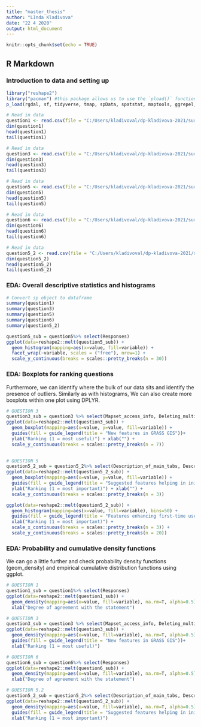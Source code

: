 ```yaml
---
title: "master_thesis"
author: "LInda Kladivova"
date: "22 4 2020"
output: html_document
---
```


```r
knitr::opts_chunk$set(echo = TRUE)
```

## R Markdown

### Introduction to data and setting up

```r
library("reshape2")
library("pacman") #this package allows us to use the `pload()` function below to load multiple packages in one line
p_load(rgdal, sf, tidyverse, tmap, spData, spatstat, maptools, ggrepel, ggspatial, rworldmap, rworldxtra)

```


```r

# Read in data
question1 <- read.csv(file = "C:/Users/kladivoval/dp-kladivova-2021/surveys/raw_data/survey1_part1_question1.csv", stringsAsFactors = FALSE, sep = ';')
dim(question1)
head(question1)
tail(question1)
```

```r

# Read in data
question3 <- read.csv(file = "C:/Users/kladivoval/dp-kladivova-2021/surveys/raw_data/survey1_part1_question3.csv", stringsAsFactors = FALSE, sep = ';')
dim(question3)
head(question3)
tail(question3)

```

```r

# Read in data
question5 <- read.csv(file = "C:/Users/kladivoval/dp-kladivova-2021/surveys/raw_data/survey1_part1_question5.csv", stringsAsFactors = FALSE, sep = ';')
dim(question5)
head(question5)
tail(question5)

```

```r

# Read in data
question6 <- read.csv(file = "C:/Users/kladivoval/dp-kladivova-2021/surveys/raw_data/survey1_part1_question6.csv", stringsAsFactors = FALSE, sep = ';')
dim(question6)
head(question6)
tail(question6)

```

```r

# Read in data
question5_2 <- read.csv(file = "C:/Users/kladivoval/dp-kladivova-2021/surveys/raw_data/survey1_part2_question5.csv", stringsAsFactors = FALSE, sep = ';')
dim(question5_2)
head(question5_2)
tail(question5_2)

```


### EDA: Overall descriptive statistics and histograms

```r

# Convert sp object to dataframe
summary(question1)
summary(question3)
summary(question5)
summary(question6)
summary(question5_2)

question5_sub = question5%>% select(Responses)
ggplot(data=reshape2::melt(question5_sub)) +
  geom_histogram(mapping=aes(x=value, fill=variable)) +
  facet_wrap(~variable, scales = ("free"), nrow=1) +
  scale_y_continuous(breaks = scales::pretty_breaks(n = 30))

```

### EDA: Boxplots for ranking questions

Furthermore, we can identify where the bulk of our data sits and identify the presence of outliers.
Similarly as with histograms, We can also create more boxplots within one plot using DPLYR.

```r

# QUESTION 3
question3_sub = question3 %>% select(Mapset_access_info, Deleting_multiple_mapsets_or_locations, Adding_multiple_databases, Creating_renaming_deleting_mapset_or_location, New_management_icons, Small_icons_distinquishing_mapsets.., Removing_deleting_GRASS_database)
ggplot(data=reshape2::melt(question3_sub)) +
  geom_boxplot(mapping=aes(x=value, y=value, fill=variable)) +
  guides(fill = guide_legend(title = "New features in GRASS GIS"))+
  ylab("Ranking (1 = most useful)") + xlab("") +
  scale_y_continuous(breaks = scales::pretty_breaks(n = 7))
  
```

```r

# QUESTION 5
question5_2_sub = question5_2%>% select(Description_of_main_tabs, Description_of_what_database_location_mapset_means, Brief_advice_on_how_to_start)
ggplot(data=reshape2::melt(question5_2_sub)) +
  geom_boxplot(mapping=aes(x=value, y=value, fill=variable)) +
  guides(fill = guide_legend(title = "Suggested features helping in initial orientation in the software"))+
  ylab("Ranking (1 = most important)") + xlab("") +
  scale_y_continuous(breaks = scales::pretty_breaks(n = 3))

ggplot(data=reshape2::melt(question5_2_sub)) +
  geom_histogram(mapping=aes(x=value, fill=variable), bins=50) +
  guides(fill = guide_legend(title = "Features enhancing first-time user experience in GRASS GIS"))+
  xlab("Ranking (1 = most important)") +
  scale_x_continuous(breaks = scales::pretty_breaks(n = 3)) +
  scale_y_continuous(breaks = scales::pretty_breaks(n = 20))

```


### EDA: Probability and cumulative density functions

We can go a little further and check probability density functions (geom_density) and empirical cumulative distribution functions using ggplot. 


```r

# QUESTION 1
question1_sub = question1%>% select(Responses)
ggplot(data=reshape2::melt(question1_sub)) +
  geom_density(mapping=aes(x=value, fill=variable), na.rm=T, alpha=0.5) +
  xlab("Degree of agreement with the statement")
```

```r

# QUESTION 3
question3_sub = question3 %>% select(Mapset_access_info, Deleting_multiple_mapsets_or_locations, Adding_multiple_databases, Creating_renaming_deleting_mapset_or_location, New_management_icons, Small_icons_distinquishing_mapsets.., Removing_deleting_GRASS_database)
ggplot(data=reshape2::melt(question3_sub)) +
  geom_density(mapping=aes(x=value, fill=variable), na.rm=T, alpha=0.5) +
  guides(fill = guide_legend(title = "New features in GRASS GIS"))+
  xlab("Ranking (1 = most useful)")

```

```r

# QUESTION 6
question6_sub = question6%>% select(Responses)
ggplot(data=reshape2::melt(question6_sub)) +
  geom_density(mapping=aes(x=value, fill=variable), na.rm=T, alpha=0.5) +
  xlab("Degree of agreement with the statement")

```

```r
# QUESTION 5.2
question5_2_sub = question5_2%>% select(Description_of_main_tabs, Description_of_what_database_location_mapset_means, Brief_advice_on_how_to_start)
ggplot(data=reshape2::melt(question5_2_sub)) +
  geom_density(mapping=aes(x=value, fill=variable), na.rm=T, alpha=0.5) +
  guides(fill = guide_legend(title = "Suggested features helping in initial orientation in the software"))+
  xlab("Ranking (1 = most important)")

```
